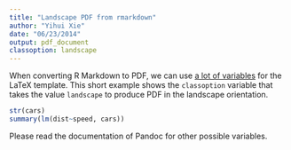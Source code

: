 ```yaml
---
title: "Landscape PDF from rmarkdown"
author: "Yihui Xie"
date: "06/23/2014"
output: pdf_document
classoption: landscape
---
```


When converting R Markdown to PDF, we can use [a lot of variables](http://johnmacfarlane.net/pandoc/README.html) for the LaTeX template. This short example shows the `classoption` variable that takes the value `landscape` to produce PDF in the landscape orientation.

```r
str(cars)
summary(lm(dist~speed, cars))
```

Please read the documentation of Pandoc for other possible variables.